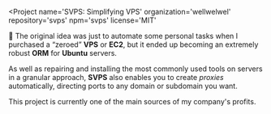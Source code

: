 
<Project
  name='SVPS: Simplifying VPS'
  organization='wellwelwel'
  repository='svps'
  npm='svps'
  license='MIT'
>

🚀 The original idea was just to automate some personal tasks when I purchased a “zeroed” **VPS** or **EC2**, but it ended up becoming an extremely robust **ORM** for **Ubuntu** servers.

As well as repairing and installing the most commonly used tools on servers in a granular approach, **SVPS** also enables you to create _proxies_ automatically, directing ports to any domain or subdomain you want.

This project is currently one of the main sources of my company's profits.

</Project>
